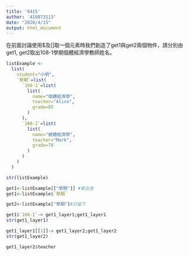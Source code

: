 ```yaml
---
title: '0415'
author: '410873113'
date: "2020/4/15"
output: html_document
---
```


在前面討論使用$及[]取一個元素時我們創造了get1與get2兩個物件，請分別由get1, get2取出108-1學期個體經濟學教師姓名。

```r
listExample <- 
  list(
    student="小明",
    `學期`=list(
      `108-1`=list(
        list(
          name="個體經濟學",
          teacher="Alice",
          grade=85
        )
      ),
      `108-2`=list(
        list(
          name="總體經濟學",
          teacher="Mark",
          grade=78
        )
      )
    )
  )
```

```r
str(listExample)
```

```r
get1<-listExample[["學期"]] #拿出來
get1<-listExample$`學期`

get2<-listExample["學期"]#只留下
```


```r
get1$`108-1`-> get1_layer1;get1_layer1
str(get1_layer1)
```

```r
get1_layer1[[1]]-> get1_layer2;get1_layer2
str(get1_layer2)
```

```r
get1_layer2$teacher
```


